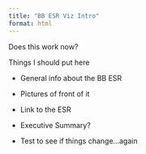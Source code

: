 ```yaml
---
title: "BB ESR Viz Intro"
format: html
---
```


Does this work now?

Things I should put here

- General info about the BB ESR
- Pictures of front of it
- Link to the ESR
- Executive Summary?

- Test to see if things change...again
